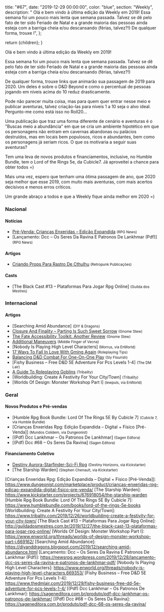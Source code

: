 
  title: "#67",
  date: "2019-12-29 00:00:00",
  color: "blue",
  section: "Weekly",
  description:
    "    Olá e bem vindo à última edição da Weekly em 2019!    Essa semana foi um pouco mais lenta que semana passada. Talvez se dê pelo fato de ter sido Feriado de Natal e a grande maioria das pessoas ainda esteja com a barriga cheia e/ou descansando (férias, talvez?!)    De qualquer forma, trouxe l",
};

  return <InternalLayout meta={meta}>{children}</InternalLayout>;
}

Olá e bem vindo à última edição da Weekly em 2019!

Essa semana foi um pouco mais lenta que semana passada. Talvez se dê pelo fato de ter sido Feriado de Natal e a grande maioria das pessoas ainda esteja com a barriga cheia e/ou descansando (férias, talvez?!)

De qualquer forma, trouxe links que animarão sua passagem de 2019 para 2020. Um deles é sobre o D&amp;D Beyond e como o percentual de pessoas jogando em níveis acima do 10 reduz drasticamente.

Pode não parecer muita coisa, mas para quem quer entrar nesse meio e publicar aventuras, talvez criação-las para níveis 1 a 10 seja o alvo ideal. Pergunto-me como está isso no Roll20...

Uma publicação que traz uma forma diferente de cenário e aventuras é o &quot;Buscas meio a abundância&quot; em que se cria um ambiente hipotético em que os personagens não entram em cavernas abandonas ou palácios destruídos, mas em locais bem populosos, ricos e abundantes, bem como os personagens já seriam ricos. O que os motivaria a seguir suas aventuras?

Tem uma leva de novos produtos e financiamentos, inclusive, no Humble Bundle, tem o Lord of the Rings 5e, da Cubicle7. Já aproveitei a chance para obter todos =)

Mais uma vez, espero que tenham uma ótima passagem de ano, que 2020 seja melhor que esse 2019, com muito mais aventuras, com mais acertos decisivos e menos erros críticos.

Um grande abraço a todos e que a Weekly fique ainda melhor em 2020 =)

### Nacional

#### Notícias

- [Pré-Venda: Crianças Enxeridas – Edição Expandida] <small>(RPG News)</small>
- [Lançamento: Dcc – Os Seres Da Ravina E Patronos De Lankhmar (Pdf)] <small>(RPG News)</small>

#### Artigos

- [Criando Props Para Rastro De Cthulhu] <small>(Retropunk Publicações)</small>

#### Casts

- [The Black Cast #13 – Plataformas Para Jogar Rpg Online] <small>(Guilda dos Mestres)</small>

### Internacional

#### Artigos

- [Searching Amid Abundance] <small>(DIY &amp; Dragons)</small>
- [Closure And Finality – Parting Is Such Sweet Sorrow] <small>(Gnome Stew)</small>
- [The Fate Accessibility Toolkit: Another Review] <small>(Gnome Stew)</small>
- [Additional Maneuvers] <small>(Middle Finger of Vecna)</small>
- [Nobody Is Playing High Level Characters] <small>(Morrus, via EnWorld)</small>
- [17 Ways To Fall In Love With Gming Again] <small>(Roleplaying Tips)</small>
- [Balancing D&amp;D Combat For One-On-One Play] <small>(Sly Flourish)</small>
- [Fishy Business – Free D&amp;D 5E Adventure For Pcs Levels 1-4] <small>(The DM Lair)</small>
- [A Guide To Roleplaying Goblins] <small>(Tribality)</small>
- [Worldbuilding: Create A Festivity For Your City/Town] <small>(Tribality)</small>
- [Worlds Of Design: Monster Workshop Part I] <small>(lewpuls, via EnWorld)</small>

### Geral

#### Novos Produtos e Pré-vendas

- [Humble Rpg Book Bundle: Lord Of The Rings 5E By Cubicle 7] <small>(Cubicle 7, via Humble Bundle)</small>
- [Crianças Enxeridas Rpg: Edição Expandida – Digital + Físico [Pré-Venda]] <small>(Mundos Colidem, via Dungeonist)</small>
- [(Pdf) Dcc Lankhmar – Os Patronos De Lankhmar] <small>(Sagen Editora)</small>
- [(Pdf) Dcc #68 – Os Seres Da Ravina] <small>(Sagen Editora)</small>

#### Financiamento Coletivo

- [Destiny Aurora-Starfinder-Sci-Fi Rpg] <small>(Destiny Horizons, via Kickstarter)</small>
- [The Starship Warden] <small>(Stephen Chenault, via Kickstarter)</small>

[destiny aurora-starfinder-sci-fi rpg]: https://www.kickstarter.com/projects/1169263915/destiny-aurora-starfinder-sci-fi-rpg
[criando props para rastro de cthulhu]: https://retropunk.com.br/editora/criando-props-para-rastro-de-cthulhu/
[closure and finality – parting is such sweet sorrow]: https://gnomestew.com/closure-and-finality-parting-is-such-sweet-sorrow/
[17 ways to fall in love with gming again]: https://www.roleplayingtips.com/rptn/17-ways-to-fall-in-love-with-gming-again/
[balancing d&amp;d combat for one-on-one play]: https://slyflourish.com/balancing_combat_for_one_on_one.html
[the fate accessibility toolkit: another review]: https://gnomestew.com/the-fate-accessibility-toolkit-another-review/
[a guide to roleplaying goblins]: https://www.tribality.com/2019/12/24/a-guide-to-roleplaying-goblins/
[additional maneuvers]: https://mfov.magehandpress.com/2019/12/additional-maneuvers.html
[pré-venda: crianças enxeridas – edição expandida]: https://newsrpg.wordpress.com/2019/12/26/pre-venda-criancas-enxeridas-edicao-expandida/

[Crianças Enxeridas Rpg: Edição Expandida – Digital + Físico [Pré-Venda]]: https://www.dungeonist.com/marketplace/product/criancas-enxeridas-rpg-edicao-expandida-digital-fisico-pre-venda/
[The Starship Warden]: https://www.kickstarter.com/projects/676918054/the-starship-warden
[Humble Rpg Book Bundle: Lord Of The Rings 5E By Cubicle 7]: https://www.humblebundle.com/books/lord-of-the-rings-5e-books
[Worldbuilding: Create A Festivity For Your City/Town]: https://www.tribality.com/2019/12/26/worldbuilding-create-a-festivity-for-your-city-town/
[The Black Cast #13 – Plataformas Para Jogar Rpg Online]: http://guildadosmestres.com.br/2019/12/27/the-black-cast-13-plataformas-para-jogar-rpg-online/
[Worlds Of Design: Monster Workshop Part I]: https://www.enworld.org/threads/worlds-of-design-monster-workshop-part-i.669162/
[Searching Amid Abundance]: https://diyanddragons.blogspot.com/2019/12/searching-amid-abundance.html
[Lançamento: Dcc – Os Seres Da Ravina E Patronos De Lankhmar (Pdf)]: https://newsrpg.wordpress.com/2019/12/28/lancamento-dcc-os-seres-da-ravina-e-patronos-de-lankhmar-pdf/
[Nobody Is Playing High Level Characters]: https://www.enworld.org/threads/nobody-is-playing-high-level-characters.669353/
[Fishy Business – Free D&amp;D 5E Adventure For Pcs Levels 1-4]: https://www.thedmlair.com/2019/12/29/fishy-business-free-dd-5e-adventure-for-pcs-levels-1-4/
[(Pdf) Dcc Lankhmar – Os Patronos De Lankhmar]: https://sageneditora.com.br/produto/pdf-dcc-lankhmar-os-patronos-de-lankhmar/
[(Pdf) Dcc #68 – Os Seres Da Ravina]: https://sageneditora.com.br/produto/pdf-dcc-68-os-seres-da-ravina/
